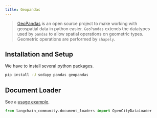 ```yaml
---
title: Geopandas
---
```


>[GeoPandas](https://geopandas.org/) is an open source project to make working
> with geospatial data in python easier. `GeoPandas` extends the datatypes used by
> `pandas` to allow spatial operations on geometric types.
> Geometric operations are performed by `shapely`.


## Installation and Setup

We have to install several python packages.

```bash
pip install -U sodapy pandas geopandas
```

## Document Loader

See a [usage example](/oss/javascript/integrations/document_loaders/geopandas).

```python
from langchain_community.document_loaders import OpenCityDataLoader
```
